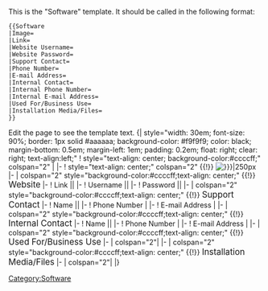 <noinclude>
This is the "Software" template.
It should be called in the following format:
<pre>
{{Software
|Image=
|Link=
|Website Username=
|Website Password=
|Support Contact=
|Phone Number=
|E-mail Address=
|Internal Contact=
|Internal Phone Number=
|Internal E-mail Address=
|Used For/Business Use=
|Installation Media/Files=
}}
</pre>
Edit the page to see the template text.
</noinclude><includeonly>{| style="width: 30em; font-size: 90%; border: 1px solid #aaaaaa; background-color: #f9f9f9; color: black; margin-bottom: 0.5em; margin-left: 1em; padding: 0.2em; float: right; clear: right; text-align:left;"
! style="text-align: center; background-color:#ccccff;" colspan="2" |<big>{{PAGENAME}}</big>
|-
! style="text-align: center;" colspan="2" {{!}} [[Image:{{{Image|}}}|250px]]
|-
| colspan="2" style="background-color:#ccccff;text-align: center;" {{!}} <big>Website</big>
|-
! Link || {{{Link|}}}
|-
! Username || {{{Website Username|}}}
|-
! Password || {{{Website Password|}}}
|-
| colspan="2" style="background-color:#ccccff;text-align: center;" {{!}} <big>Support Contact</big>
|-
! Name || {{{Support Contact|}}}
|-
! Phone Number
| {{{Phone Number|}}}
|-
! E-mail Address
| {{{E-mail Address|}}}
|-
| colspan="2" style="background-color:#ccccff;text-align: center;" {{!}} <big>Internal Contact</big>
|-
! Name || {{{Internal Contact|}}}
|-
! Phone Number
| {{{Internal Phone Number|}}}
|-
! E-mail Address
| {{{Internal E-mail Address|}}}
|-
| colspan="2" style="background-color:#ccccff;text-align: center;" {{!}} <big>Used For/Business Use</big>
|-
| colspan="2"|{{{Used For/Business Use|}}}
|-
| colspan="2" style="background-color:#ccccff;text-align: center;" {{!}} <big>Installation Media/Files</big>
|-
| colspan="2"|{{{Installation Media/Files|}}}
|}

[[Category:Software]]
</includeonly>